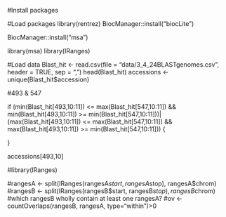 #Install packages

#Load packages
library(rentrez)
BiocManager::install("biocLite")

BiocManager::install("msa")

library(msa)
library(IRanges)

#Load data
Blast_hit <- read.csv(file = "data/3_4_24BLASTgenomes.csv", header = TRUE, sep = ",")
head(Blast_hit)
accessions <- unique(Blast_hit$accession)
  
  #493 & 547

if (min(Blast_hit[493,10:11]) <= max(Blast_hit[547,10:11]) && min(Blast_hit[493,10:11]) >= min(Blast_hit[547,10:11]))|(max(Blast_hit[493,10:11]) <= max(Blast_hit[547,10:11]) && max(Blast_hit[493,10:11]) >= min(Blast_hit[547,10:11])) {

}

  
accessions[493,10]
  
#library(IRanges)

#rangesA <- split(IRanges(rangesA$start, rangesA$stop), rangesA$chrom)
#rangesB <- split(IRanges(rangesB$start, rangesB$stop), rangesB$chrom)
#which rangesB wholly contain at least one rangesA?
#ov <- countOverlaps(rangesB, rangesA, type="within")>0
